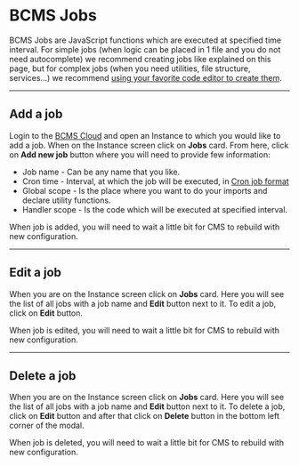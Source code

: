 # BCMS Jobs

BCMS Jobs are JavaScript functions which are executed at specified time interval.
For simple jobs (when logic can be placed in 1 file and you do not need
autocomplete) we recommend creating jobs like explained on this page, but
for complex jobs (when you need utilities, file structure, services...)
we recommend [using your favorite code editor to create them](/customization/jobs).

---

## Add a job

Login to the [BCMS Cloud](https://cloud.thebcms.com) and open an Instance to
which you would like to add a job. When on the Instance screen click on
**Jobs** card. From here, click on **Add new job** button where you
will need to provide few information:

- Job name - Can be any name that you like.
- Cron time - Interval, at which the job will be executed, in
  [Cron job format](https://crontab.guru/)
- Global scope - Is the place where you want to do your imports and declare
  utility functions.
- Handler scope - Is the code which will be executed at specified interval.

When job is added, you will need to wait a little bit for CMS to rebuild
with new configuration.

---

## Edit a job

When you are on the Instance screen click on **Jobs** card. Here you will
see the list of all jobs with a job name and **Edit** button next to it.
To edit a job, click on **Edit** button.

When job is edited, you will need to wait a little bit for CMS to rebuild
with new configuration.

---

## Delete a job

When you are on the Instance screen click on **Jobs** card. Here you will
see the list of all jobs with a job name and **Edit** button next to it.
To delete a job, click on **Edit** button and after that click on **Delete**
button in the bottom left corner of the modal.

When job is deleted, you will need to wait a little bit for CMS to rebuild
with new configuration.
